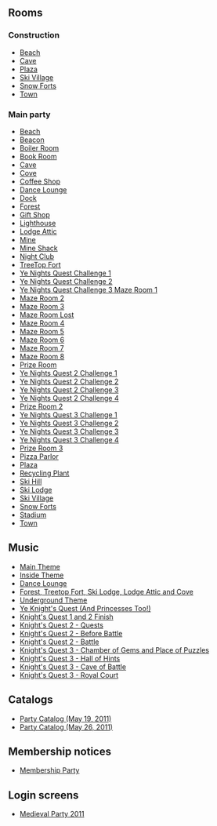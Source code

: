 
==Rooms==
===Construction===
*[[Media:MedievalParty2011ConstBeach.swf|Beach]]
*[[Media:MedievalParty2011ConstCave.swf|Cave]]
*[[Media:MedievalParty2011ConstPlaza.swf|Plaza]]
*[[Media:MedievalParty2011ConstVillage.swf|Ski Village]]
*[[Media:MedievalParty2011ConstForts.swf|Snow Forts]]
*[[Media:RoomsTown-MedievalParty2010Pre.swf|Town]]

===Main party===
*[[Media:Rooms0508Beach.swf|Beach]]
*[[Media:MedievalParty2011Beacon.swf|Beacon]]
*[[Media:MedievalParty2011Boiler.swf|Boiler Room]]
*[[Media:MedievalParty2011Book.swf|Book Room]]
*[[Media:MedievalParty2011Cave.swf|Cave]]
*[[Media:MedievalParty2011Cove.swf|Cove]]
*[[Media:MedievalParty2011Coffee.swf|Coffee Shop]]
*[[Media:MedievalParty2011Lounge.swf|Dance Lounge]]
*[[Media:MedievalParty2011Dock.swf|Dock]]
*[[Media:MedievalParty2011Forest.swf|Forest]]
*[[Media:MedievalParty2011Shop.swf|Gift Shop]]
*[[Media:MedievalParty2011Light.swf|Lighthouse]]
*[[Media:MedievalParty2011Attic.swf|Lodge Attic]]
*[[Media:MedievalParty2011Mine.swf|Mine]]
*[[Media:MedievalParty2011Shack.swf|Mine Shack]]
*[[Media:MedievalParty2011Dance.swf|Night Club]]
*[[Media:MedievalParty2011Party1.swf|TreeTop Fort]]
*[[Media:MedievalParty2011Party2.swf|Ye Nights Quest Challenge 1]]
*[[Media:MedievalParty2011Party3.swf|Ye Nights Quest Challenge 2]]
*[[Media:MedievalParty2011Party4.swf|Ye Nights Quest Challenge 3 Maze Room 1]]
*[[Media:MedievalParty2011Party5.swf|Maze Room 2]]
*[[Media:MedievalParty2011Party6.swf|Maze Room 3]]
*[[Media:MedievalParty2011Party7.swf|Maze Room Lost]]
*[[Media:MedievalParty2011Party8.swf|Maze Room 4]]
*[[Media:MedievalParty2011Party9.swf|Maze Room 5]]
*[[Media:MedievalParty2011Party10.swf|Maze Room 6]]
*[[Media:MedievalParty2011Party11.swf|Maze Room 7]]
*[[Media:MedievalParty2011Party12.swf|Maze Room 8]]
*[[Media:MedievalParty2011Party13.swf|Prize Room]]
*[[Media:MedievalParty2011Party14.swf|Ye Nights Quest 2 Challenge 1]]
*[[Media:MedievalParty2011Party15.swf|Ye Nights Quest 2 Challenge 2]]
*[[Media:MedievalParty2011Party16.swf|Ye Nights Quest 2 Challenge 3]]
*[[Media:MedievalParty2011Party17.swf|Ye Nights Quest 2 Challenge 4]]
*[[Media:MedievalParty2011Party18.swf|Prize Room 2]]
*[[Media:MedievalParty2011Party19.swf|Ye Nights Quest 3 Challenge 1]]
*[[Media:MedievalParty2011Party20.swf|Ye Nights Quest 3 Challenge 2]]
*[[Media:MedievalParty2011Party21.swf|Ye Nights Quest 3 Challenge 3]]
*[[Media:MedievalParty2011Party22.swf|Ye Nights Quest 3 Challenge 4]]
*[[Media:MedievalParty2011Party23.swf|Prize Room 3]]
*[[Media:MedievalParty2011Pizza.swf|Pizza Parlor]]
*[[Media:MedievalParty2011Plaza.swf|Plaza]]
*[[Media:MedievalParty2011Eco.swf|Recycling Plant]]
*[[Media:MedievalParty2011Mtn.swf|Ski Hill]]
*[[Media:Rooms0508Lodge.swf|Ski Lodge]]
*[[Media:MedievalParty2011Village.swf|Ski Village]]
*[[Media:MedievalParty2011Forts.swf|Snow Forts]]
*[[Media:MedievalParty2011Rink.swf|Stadium]]
*[[Media:RoomsTown-MedievalParty2011.swf|Town]]

==Music==
*[[Media:Music233.swf|Main Theme]]
*[[Media:Music234.swf|Inside Theme]]
*[[Media:Music31.swf|Dance Lounge]]
*[[Media:Music235.swf|Forest, Treetop Fort, Ski Lodge, Lodge Attic and Cove]]
*[[Media:Music236.swf|Underground Theme]]
*[[Media:Music266.swf|Ye Knight's Quest (And Princesses Too!)]]
*[[Media:Music265.swf|Knight's Quest 1 and 2 Finish]]
*[[Media:Music286.swf|Knight's Quest 2 - Quests]]
*[[Media:Music287.swf|Knight's Quest 2 - Before Battle]]
*[[Media:Music288.swf|Knight's Quest 2 - Battle]]
*[[Media:Music310.swf|Knight's Quest 3 - Chamber of Gems and Place of Puzzles]]
*[[Media:Music309.swf|Knight's Quest 3 - Hall of Hints]]
*[[Media:Music308.swf|Knight's Quest 3 - Cave of Battle]]
*[[Media:Music41.swf|Knight's Quest 3 - Royal Court]]

==Catalogs==
*[[Media:MedievalParty2011CatalogParty.swf|Party Catalog (May 19, 2011)]]
*[[Media:MedievalParty2011CatalogParty2.swf|Party Catalog (May 26, 2011)]]

==Membership notices==
*[[Media:MedievalParty2011MembershipParty2.swf|Membership Party]]

==Login screens==
*[[Media:LoginMedievalparty.swf|Medieval Party 2011]]
{{Parties}}

